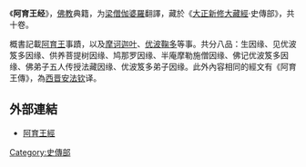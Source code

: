 {{unreferenced|time=2017-08-05T11:14:53+00:00}}
{{佛教}}
《'''阿育王经'''》，[[佛教|佛教]]典籍，为[[梁_(南朝)|梁]][[僧伽婆羅|僧伽婆羅]]翻譯，藏於《[[大正新修大藏經|大正新修大藏經]]·史傳部》，共十卷。

概書記載[[阿育王|阿育王]]事蹟，以及[[摩诃迦叶|摩诃迦叶]]、[[优波鞠多|优波鞠多]]等事。共分八品：生因缘、见优波笈多因缘、供养菩提树因缘、鸠那罗因缘、半庵摩勒施僧因缘、佛记优波笈多因缘、佛弟子五人传授法藏因缘、优波笈多弟子因缘。此外內容相同的經文有《阿育王傳》，為[[西晋|西晋]][[安法钦|安法钦]]译。

== 外部連結 ==
{{wikisource|佛學大辭典/阿育王經}}
*[http://www.suttaworld.org/Collection_of_Buddhist/Taisho_Tripitaka/lon/other50/2043/2043.htm 阿育王經]

{{佛教小作品}}
{{China-buddhism-book-shizhuan}}

[[Category:史傳部|Category:史傳部]]